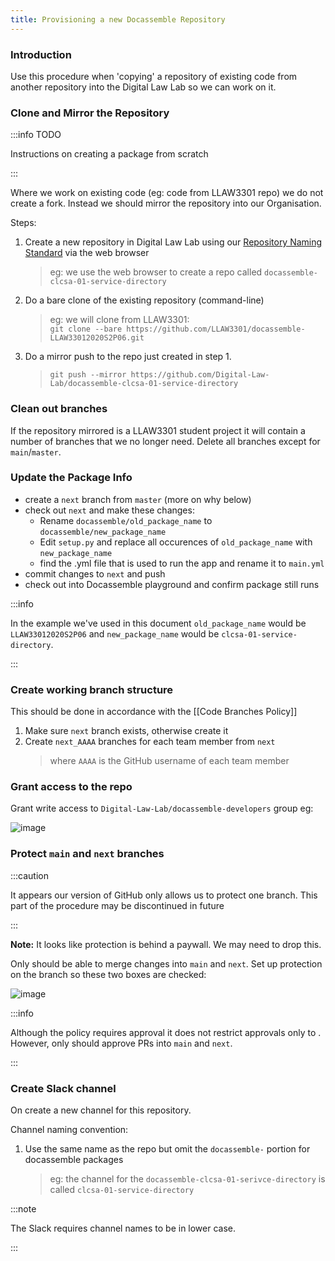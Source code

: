 ```yaml
---
title: Provisioning a new Docassemble Repository
---
```


### Introduction
Use this procedure when 'copying' a repository of existing code from another repository into the Digital Law Lab so we can work on it.

### Clone and Mirror the Repository

:::info TODO

Instructions on creating a package from scratch

:::

Where we work on existing code (eg: code from LLAW3301 repo) we do not create a fork.  Instead we should mirror the repository into our Organisation.

Steps:

1. Create a new repository in Digital Law Lab using our [Repository Naming Standard](/policies/repository-naming-standard) via the web browser
    > eg: we use the web browser to create a repo called `docassemble-clcsa-01-service-directory`
2. Do a bare clone of the existing repository (command-line)
    > eg: we will clone from LLAW3301:  
    > `git clone --bare https://github.com/LLAW3301/docassemble-LLAW33012020S2P06.git`
3. Do a mirror push to the repo just created in step 1.
    > `git push --mirror https://github.com/Digital-Law-Lab/docassemble-clcsa-01-service-directory`

### Clean out branches
If the repository mirrored is a LLAW3301 student project it will contain a number of branches that we no longer need.  Delete all branches except for `main`/`master`.

### Update the Package Info
- create a `next` branch from `master` (more on why below)
- check out `next` and make these changes:
  - Rename `docassemble/old_package_name` to `docassemble/new_package_name`
  - Edit `setup.py` and replace all occurences of `old_package_name` with `new_package_name`
  - find the .yml file that is used to run the app and rename it to `main.yml`
- commit changes to `next` and push
- check out into Docassemble playground and confirm package still runs

:::info

In the example we've used in this document `old_package_name` would be `LLAW33012020S2P06` and `new_package_name` would be `clcsa-01-service-directory`.

:::

### Create working branch structure
This should be done in accordance with the [[Code Branches Policy]]

1. Make sure `next` branch exists, otherwise create it
1. Create `next_AAAA` branches for each team member from `next`
    > where `AAAA` is the GitHub username of each team member

### Grant access to the repo
Grant write access to `Digital-Law-Lab/docassemble-developers` group eg:

![image](/img/docs/provision-add-teams.png)


### Protect `main` and `next` branches

:::caution

It appears our version of GitHub only allows us to protect one branch.  This 
part of the procedure may be discontinued in future

:::

**Note:** It looks like protection is behind a paywall.  We may need to drop this.

Only <DisplayAdminData data='github' /> should be able to merge changes into `main` and `next`.  Set up protection on the branch so these two boxes are checked:

![image](/img/docs/provision-protection.png)

:::info

Although the policy requires approval it does not restrict approvals only to <DisplayAdminData data='github' />.  However, only <DisplayAdminData data='github' /> should approve PRs into `main` and `next`.

:::

### Create Slack channel
On <DisplayServiceData data='slack' service_name='our Slack' /> create a new channel for this repository.

Channel naming convention:

1. Use the same name as the repo but omit the `docassemble-` portion for docassemble packages
    > eg: the channel for the `docassemble-clcsa-01-serivce-directory` is called `clcsa-01-service-directory`

:::note

The Slack requires channel names to be in lower case.

:::